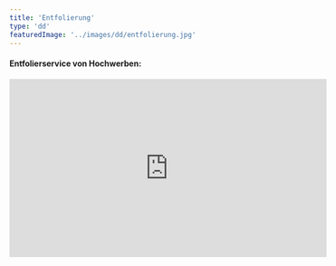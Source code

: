 ```yaml
---
title: 'Entfolierung'
type: 'dd'
featuredImage: '../images/dd/entfolierung.jpg'
---
```


#### Entfolierservice von Hochwerben:

<div style={{ margin: '0 auto', textAlign: 'center'}}>
<iframe
  src="https://www.youtube.com/embed/NCj8rZVrSTI?controls=0"
  frameborder="0"
  allow="accelerometer; autoplay; encrypted-media; gyroscope; picture-in-picture"
  allowfullscreen
  width="560"
  height="315"
  style={{ margin: '1rem auto 2rem auto'}}
></iframe>
</div>
